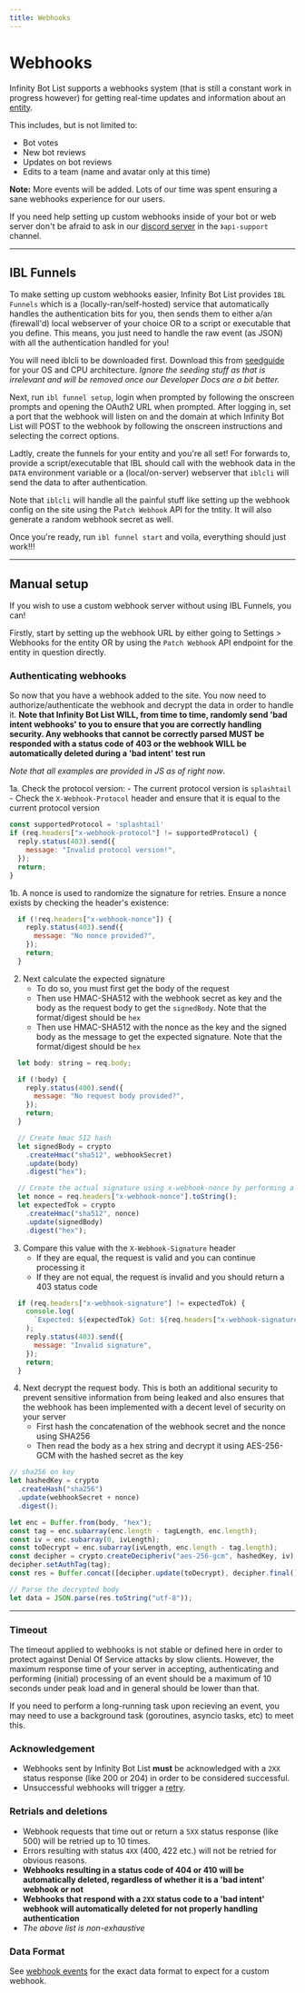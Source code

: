 ```yaml
---
title: Webhooks
---
```


# Webhooks

Infinity Bot List supports a webhooks system (that is still a constant work in progress however) for getting real-time updates and information about an [entity](./entity).

This includes, but is not limited to:

- Bot votes
- New bot reviews
- Updates on bot reviews
- Edits to a team (name and avatar only at this time)

**Note:** More events will be added. Lots of our time was spent ensuring a sane webhooks experience for our users.

If you need help setting up custom webhooks inside of your bot or web server don't be afraid to ask in our [discord server](https://infinitybotlist.com/join) in the `》api-support` channel.

---

## IBL Funnels

To make setting up custom webhooks easier, Infinity Bot List provides `IBL Funnels` which is a (locally-ran/self-hosted) service that automatically handles the authentication bits for you, then sends them to either a/an (firewall'd) local webserver of your choice OR to a script or executable that you define. This means, you just need to handle the raw event (as JSON) with all the authentication handled for you!

You will need iblcli to be downloaded first. Download this from [seedguide](https://infinitybots.gg/help/contribute/seedguide) for your OS and CPU architecture. *Ignore the seeding stuff as that is irrelevant and will be removed once our Developer Docs are a bit better.*

Next, run `ibl funnel setup`, login when prompted by following the onscreen prompts and opening the OAuth2 URL when prompted. After logging in, set a port that the webhook will listen on and the domain at which Infinity Bot List will POST to the webhook by following the onscreen instructions and selecting the correct options. 

Ladtly, create the funnels for your entity and you're all set! For forwards to, provide a script/executable that IBL should call with the webhook data in the ``DATA`` environment variable or a (local/on-server) webserver that `iblcli` will send the data to after authentication. 

Note that `iblcli` will handle all the painful stuff like setting up the webhook config on the site using the P`atch Webhook` API for the tntity. It will also generate a random webhook secret as well.

Once you're ready, run `ibl funnel start` and voila, everything should just work!!!


---

## Manual setup

If you wish to use a custom webhook server without using IBL Funnels, you can!

Firstly, start by setting up the webhook URL by either going to Settings > Webhooks for the entity OR by using the `Patch Webhook` API endpoint for the entity in question directly.

### Authenticating webhooks

So now that you have a webhook added to the site. You now need to authorize/authenticate the webhook and decrypt the data in order to handle it. **Note that Infinity Bot List WILL, from time to time, randomly send 'bad intent webhooks' to you to ensure that you are correctly handling security. Any webhooks that cannot be correctly parsed MUST be responded with a status code of 403 or the webhook WILL be automatically deleted during a 'bad intent' test run**

*Note that all examples are provided in JS as of right now*.

1a. Check the protocol version:
	- The current protocol version is `splashtail`
	- Check the `X-Webhook-Protocol` header and ensure that it is equal to the current protocol version

```js
const supportedProtocol = 'splashtail'
if (req.headers["x-webhook-protocol"] != supportedProtocol) {
  reply.status(403).send({
    message: "Invalid protocol version!",
  });
  return;
}
```

1b. A nonce is used to randomize the signature for retries. Ensure a nonce exists by checking the header's existence:

```js
  if (!req.headers["x-webhook-nonce"]) {
    reply.status(403).send({
      message: "No nonce provided?",
    });
    return;
  }
```

2. Next calculate the expected signature
	- To do so, you must first get the body of the request
	- Then use HMAC-SHA512 with the webhook secret as key and the body as the request body to get the ``signedBody``. Note that the format/digest should be ``hex``
	- Then use HMAC-SHA512 with the nonce as the key and the signed body as the message to get the expected signature. Note that the format/digest should be ``hex``

```js
  let body: string = req.body;

  if (!body) {
    reply.status(400).send({
      message: "No request body provided?",
    });
    return;
  }

  // Create hmac 512 hash
  let signedBody = crypto
    .createHmac("sha512", webhookSecret)
    .update(body)
    .digest("hex");

  // Create the actual signature using x-webhook-nonce by performing a second hmac
  let nonce = req.headers["x-webhook-nonce"].toString();
  let expectedTok = crypto
    .createHmac("sha512", nonce)
    .update(signedBody)
    .digest("hex");
```

3. Compare this value with the ``X-Webhook-Signature`` header
	- If they are equal, the request is valid and you can continue processing it
	- If they are not equal, the request is invalid and you should return a 403 status code

```js
  if (req.headers["x-webhook-signature"] != expectedTok) {
    console.log(
      `Expected: ${expectedTok} Got: ${req.headers["x-webhook-signature"]}`
    );
    reply.status(403).send({
      message: "Invalid signature",
    });
    return;
  }
```

4. Next decrypt the request body. This is both an additional security to prevent sensitive information from being leaked and also ensures that the webhook has been implemented with a decent level of security on your server
	- First hash the concatenation of the webhook secret and the nonce using SHA256
	- Then read the body as a hex string and decrypt it using AES-256-GCM with the hashed secret as the key

```js
// sha256 on key
let hashedKey = crypto
  .createHash("sha256")
  .update(webhookSecret + nonce)
  .digest();

let enc = Buffer.from(body, "hex");
const tag = enc.subarray(enc.length - tagLength, enc.length);
const iv = enc.subarray(0, ivLength);
const toDecrypt = enc.subarray(ivLength, enc.length - tag.length);
const decipher = crypto.createDecipheriv("aes-256-gcm", hashedKey, iv);
decipher.setAuthTag(tag);
const res = Buffer.concat([decipher.update(toDecrypt), decipher.final()]);

// Parse the decrypted body
let data = JSON.parse(res.toString("utf-8"));
```

---

### Timeout

The timeout applied to webhooks is not stable or defined here in order to protect against Denial Of Service attacks by slow clients. However, the maximum response time of your server in accepting, authenticating and performing (initial) processing of an event should be a maximum of 10 seconds under peak load and in general should be lower than that.

If you need to perform a long-running task upon recieving an event, you may need to use a background task (goroutines, asyncio tasks, etc) to meet this.

### Acknowledgement

- Webhooks sent by Infinity Bot List **must** be acknowledged with a `2XX` status response (like 200 or 204) in order to be considered successful.
- Unsuccessful webhooks will trigger a [retry](#retrial).

### Retrials and deletions

- Webhook requests that time out or return a `5XX` status response (like 500) will be retried up to 10 times.
- Errors resulting with status `4XX` (400, 422 etc.) will not be retried for obvious reasons.
- **Webhooks resulting in a status code of 404 or 410 will be automatically deleted, regardless of whether it is a 'bad intent' webhook or not**
- **Webhooks that respond with a `2XX` status code to a 'bad intent' webhook will automatically deleted for not properly handling authentication**
- *The above list is non-exhaustive*

### Data Format

See [webhook events](https://spider.infinitybots.gg/docs#tag--Webhooks) for the exact data format to expect for a custom webhook.
